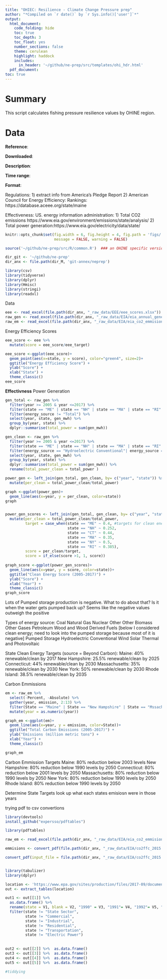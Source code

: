 ```yaml
---
title: "OHIEC: Resilience - Climate Change Pressure prep"
author: "*Compiled on `r date()` by `r Sys.info()['user']`*"
output: 
  html_document:
    code_folding: hide
    toc: true
    toc_depth: 3
    toc_float: yes
    number_sections: false
    theme: cerulean
    highlight: haddock
    includes: 
      in_header: '~/github/ne-prep/src/templates/ohi_hdr.html'
  pdf_document:
toc: true
---
```


# Summary

This script calculates fishing pressure resilience values by OHINE region. 

# Data

**Reference**: 

**Downloaded**: 

**Description**:  

**Time range**: 

**Format**: 

Regulations:
1) extract info from America's Pledge Report
2) American Council for Energy Efficiency:
Rankings: https://database.aceee.org/state/maine

Effectiveness:
US. energy information administration:
1) Total CO2 emissions https://www.eia.gov/environment/emissions/state/analysis/
2) Total power generation:https://www.eia.gov/electricity/data/state/



``` r

knitr::opts_chunk$set(fig.width = 6, fig.height = 4, fig.path = 'figs/',
                      message = FALSE, warning = FALSE)

source('~/github/ne-prep/src/R/common.R')  ### an OHINE specific version of common.R

dir_git <- '~/github/ne-prep'
dir_anx <- file.path(dir_M, 'git-annex/neprep')

library(csv)
library(tidyverse)
library(dplyr)
library(Hmisc)
library(stringi)
library(readxl)

```


Data
```r

eee <- read_excel(file.path(dir_anx, "_raw_data/EEE/eee_scores.xlsx"))
raw_gen <- read_excel(file.path(dir_anx, "_raw_data/EIA/eia_annual_generation_state.xls"))
raw_em <- read_excel(file.path(dir_anx, "_raw_data/EIA/eia_co2_emmisions.xlsx"))

```


Energy Efficiency Scores
```r

eee_score <- eee %>% 
  mutate(score = eee_score/eee_target)

eee_score <-ggplot(eee_score)+
  geom_point(aes(x=state, y = score), color="green4", size=2)+
  ggtitle("Energy Efficiency Score") +
  ylab("Score") +
  xlab("State") +
  theme_classic() 
eee_score   


```


**Effectivness**
Power Generation
```r

gen_total <- raw_gen %>% 
  filter(year >= 2005 & year <=2017) %>% 
  filter(state == "ME" | state == "NH" | state == "MA" | state == "RI" | state == "CT" | state == "NY") %>% 
  filter(energy_source != "Total") %>%
  select(year, state, gen_mwh) %>% 
  group_by(year, state) %>% 
  dplyr::summarise(total_power = sum(gen_mwh))

gen_clean <- raw_gen %>% 
  filter(year >= 2005 & year <=2017) %>% 
  filter(state == "ME" | state == "NH" | state == "MA" | state == "RI" | state == "CT" | state == "NY") %>% 
  filter(energy_source == "Hydroelectric Conventional"| energy_source == "Wind" | energy_source == "Solar Thermal and Photovoltaic" | energy_source == "Pumped Storage") %>%
  select(year, state, gen_mwh) %>% 
  group_by(year, state) %>% 
  dplyr::summarise(total_power = sum(gen_mwh)) %>% 
  rename(total_power_clean = total_power )

power_gen <- left_join(gen_total, gen_clean, by= c("year", "state")) %>% 
  mutate(per_clean = total_power_clean/total_power)

graph <-ggplot(power_gen)+
  geom_line(aes(x=year, y = per_clean, color=state))
graph


power_gen_scores <- left_join(gen_total, gen_clean, by= c("year", "state")) %>% 
  mutate(per_clean = total_power_clean/total_power,
         target = case_when(state == "ME" ~ 0.4, #targets for clean energy from Beyond Carbon
                            state == "NH" ~ 0.252,
                            state == "CT" ~ 0.44,
                            state == "MA" ~ 0.35,
                            state == "NY" ~ 0.5,
                            state == "RI" ~ 0.385),
         score = per_clean/target,
         score = if_else(score >1, 1, score)) 
  
graph_score <-ggplot(power_gen_scores)+
  geom_line(aes(x=year, y = score, color=state))+
  ggtitle("Clean Energy Score (2005-2017)") +
  ylab("Score") +
  xlab("Year") +
  theme_classic() 
graph_score         


```

Lots of Pumped storage production is negative. What to do about that? Is it when the water gets pumped back up? Seems like the negative values outweigh the positive


Types of energy source:
Coal
Natural Gas
Nuclear
Other
Other Biomass
Other Gases
Petroleum
Wood and Wood Derived Fuels
[below I considered clean energy; need to look into the pumped storage because most of it is negative]
Pumped Storage
Hydroelectric Conventional
Wind
Solar Thermal and Photovoltaic

State Clean Energy Targets (source = Beyond Carbon): 
Maine: 40% renewable/clean by 2017
New Hampshire: 25.5% renewable/clean by 2025
Connecticut: 44% renewable/clean by 2030
Massachusetts: 35% renewable/clean by 2030
New York: 50% renewable/clean by 2030
Rhode Island: 38.5% renewable/clean by 2035


Carbon Emmissions
```r

em <- raw_em %>% 
  select(-Percent, -Absolute) %>% 
  gather(year, emission, 2:13) %>% 
  filter(State == "Maine" | State == "New Hampshire" | State == "Mssachusetts" | State == "New Hampshire" | State == "Rhode Island" | State == "Connecticut" | State == "New York") %>% 
  mutate(year = as.numeric(year))

```


```r

graph_em <-ggplot(em)+
  geom_line(aes(x=year, y = emission, color=State))+
  ggtitle("Total Carbon Emissions (2005-2017)") +
  ylab("Emissions (million metric tons") +
  xlab("Year") +
  theme_classic() 

graph_em  

```

Carbon Emmission Targets
Maine: 80% reduction below 2003 levels
New Hampshire: 80% reduction below 1990 levels by 2050
Connecticut: 80% reduction below 2001 levels by 2050
Massachusetts: 80% reduction below 1990 levels by 2050
New York: 80% reduction below 1990 levels by 2050
Rhode Island: 80% reduction below 1990 levels by 2050

Determine State Targets
look up what each states emisiosn were in those years

trying pdf to csv convertions
```r
library(devtools)
install_github("expersso/pdftables")

library(pdftables)

raw_em <- read_excel(file.path(dir_anx, "_raw_data/EIA/eia_co2_emmisions.xlsx"))

emmisions <- convert_pdf(file.path(dir_anx, "_raw_data/EIA/co2ffc_2015.pdf"), output_file = NULL, format = "csv", message = TRUE, api_key = "insert_API_key")

convert_pdf(input_file = file.path(dir_anx, "_raw_data/EIA/co2ffc_2015.pdf"), output_file = NULL, format = "csv", message = TRUE, api_key = "insert_API_key")


library(tabulizer)
library(dplyr)

location <- 'https://www.epa.gov/sites/production/files/2017-09/documents/co2ffc_2015.pdf'
out <- extract_tables(location)

out1 <- out[[1]] %>%  
  as.data.frame() %>% 
  rename(state = V1, blank = V2, "1990" = V3, "1991"= V4, "1992"= V5, "1993"=V6, "1994"=V7, "1995"=V8, "1996"=V9, "1997"=V10, "1998"=V11, "1999"=V12, "2000"=V13, "2001"=V14, "2002"=V15, "2003"=V16, "2004"=V17, "2005"=V18, "2006"=V19, "2007"=V20, "2008"=V21, "2009"=V22, "2010"=V23, "2011"=V24, "2012"=V25, "2013"=V26, "2014"=V27, "2015"=V28, "2016"=V29) %>% 
  filter(state != "State Sector",
         state != "Commercial",
         state != "Industrial", 
         state != "Residential",
         state != "Transportation",
         state != "Electric Power")
  
  
out2 <- out[[2]] %>%  as.data.frame()
out3 <- out[[3]] %>%  as.data.frame()
out4 <- out[[4]] %>%  as.data.frame()
out5 <- out[[5]] %>%  as.data.frame()

#tiddying



```











